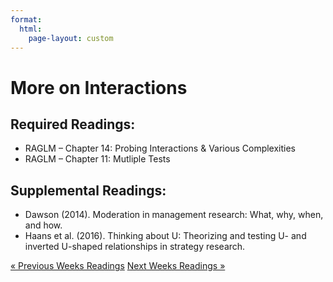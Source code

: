 ```yaml
---
format: 
  html:
    page-layout: custom
---
```

<div class="page-readings">
<h1 class="h1-reading"> More on Interactions </h1>
<h2 class="h2-reading">Required Readings:</h2>
<ul class="ul-reading">
<li>RAGLM -- Chapter 14: Probing Interactions & Various Complexities</li>
<li>RAGLM -- Chapter 11: Mutliple Tests</li>

</ul>

<h2 class="h2-reading">Supplemental Readings:</h2>
<ul class="ul-reading">
<li>Dawson (2014). Moderation in management research: What, why, when, and how.</li>
<li>Haans et al. (2016). Thinking about U: Theorizing and testing U- and inverted U-shaped relationships in strategy research.</li>
</ul>

<div class = "prev-next-container">
<a class="prev-next" href="reading-6.html">&laquo; Previous Weeks Readings</a>
<a class="prev-next" href="reading-8.html">Next Weeks Readings &raquo;</a>
</div>

</div>